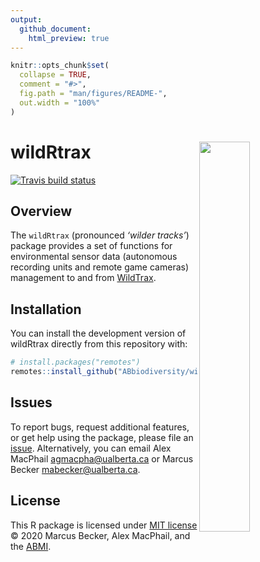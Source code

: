 ```yaml
---
output: 
  github_document:
    html_preview: true
---
```


```r
knitr::opts_chunk$set(
  collapse = TRUE,
  comment = "#>",
  fig.path = "man/figures/README-",
  out.width = "100%"
)
```

# wildRtrax <img src="man/figures/hex-logo-pipit.png" width="40%" align="right" />

<!-- badges: start -->
[![Travis build status](https://travis-ci.com/ABbiodiversity/wildRtrax.svg?branch=master)](https://travis-ci.com/ABbiodiversity/wildRtrax)
<!-- badges: end -->

## Overview

The `wildRtrax` (pronounced *'wilder tracks'*) package provides a set of functions for environmental sensor data (autonomous recording units and remote game cameras) management to and from [WildTrax](https://www.wildtrax.ca/home.html).

## Installation

You can install the development version of wildRtrax directly from this repository with:

``` r
# install.packages("remotes")
remotes::install_github("ABbiodiversity/wildRtrax")
```

## Issues

To report bugs, request additional features, or get help using the
package, please file an
[issue](https://github.com/ABbiodiversity/wildRtrax/issues).
Alternatively, you can email Alex MacPhail <agmacpha@ualberta.ca> or
Marcus Becker <mabecker@ualberta.ca>.

## License

This R package is licensed under [MIT
license](https://github.com/ABbiodiversity/wildRtrax/blob/master/LICENSE)
© 2020 Marcus Becker, Alex MacPhail, and the [ABMI](http://https://abmi.ca/home.html).




